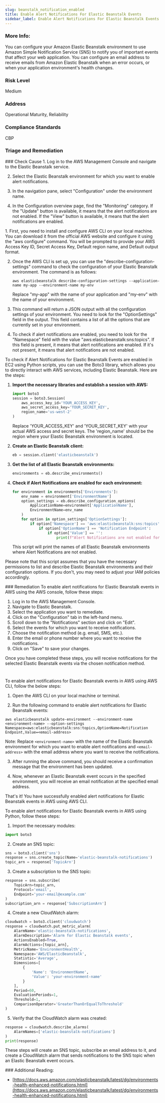 ```yaml
---
slug: beanstalk_notification_enabled
title: Enable Alert Notifications For Elastic Beanstalk Events
sidebar_label: Enable Alert Notifications For Elastic Beanstalk Events
---
```


### More Info:

You can configure your Amazon Elastic Beanstalk environment to use Amazon Simple Notification Service (SNS) to notify you of important events that affect your web application. You can configure an email address to receive emails from Amazon Elastic Beanstalk when an error occurs, or when your application environment's health changes.

### Risk Level

Medium

### Address

Operational Maturity, Reliability

### Compliance Standards

CBP


### Triage and Remediation
<Tabs>

<Tab title='Cause'>
### Check Cause
<AccordionGroup>
<Accordion title='Using Console' defaultOpen='true'>
1. Log in to the AWS Management Console and navigate to the Elastic Beanstalk service.

2. Select the Elastic Beanstalk environment for which you want to enable alert notifications.

3. In the navigation pane, select "Configuration" under the environment name.

4. In the Configuration overview page, find the "Monitoring" category. If the "Update" button is available, it means that the alert notifications are not enabled. If the "View" button is available, it means that the alert notifications are enabled.
</Accordion>

<Accordion title='Using CLI'>
1. First, you need to install and configure AWS CLI on your local machine. You can download it from the official AWS website and configure it using the "aws configure" command. You will be prompted to provide your AWS Access Key ID, Secret Access Key, Default region name, and Default output format.

2. Once the AWS CLI is set up, you can use the "describe-configuration-settings" command to check the configuration of your Elastic Beanstalk environment. The command is as follows:

   ```
   aws elasticbeanstalk describe-configuration-settings --application-name my-app --environment-name my-env
   ```

   Replace "my-app" with the name of your application and "my-env" with the name of your environment.

3. This command will return a JSON output with all the configuration settings of your environment. You need to look for the "OptionSettings" field in the output. This field contains a list of all the options that are currently set in your environment.

4. To check if alert notifications are enabled, you need to look for the "Namespace" field with the value "aws:elasticbeanstalk:sns:topics". If this field is present, it means that alert notifications are enabled. If it's not present, it means that alert notifications are not enabled.
</Accordion>

<Accordion title='Using Python'>
To check if Alert Notifications for Elastic Beanstalk Events are enabled in EC2 using Python scripts, you can use the Boto3 library, which allows you to directly interact with AWS services, including Elastic Beanstalk. Here are the steps:

1. **Import the necessary libraries and establish a session with AWS:**

    ```python
    import boto3
    session = boto3.Session(
        aws_access_key_id='YOUR_ACCESS_KEY',
        aws_secret_access_key='YOUR_SECRET_KEY',
        region_name='us-west-2'
    )
    ```

    Replace 'YOUR_ACCESS_KEY' and 'YOUR_SECRET_KEY' with your actual AWS access and secret keys. The 'region_name' should be the region where your Elastic Beanstalk environment is located.

2. **Create an Elastic Beanstalk client:**

    ```python
    eb = session.client('elasticbeanstalk')
    ```

3. **Get the list of all Elastic Beanstalk environments:**

    ```python
    environments = eb.describe_environments()
    ```

4. **Check if Alert Notifications are enabled for each environment:**

    ```python
    for environment in environments['Environments']:
        env_name = environment['EnvironmentName']
        option_settings = eb.describe_configuration_options(
            ApplicationName=environment['ApplicationName'],
            EnvironmentName=env_name
        )
        for option in option_settings['OptionSettings']:
            if option['Namespace'] == 'aws:elasticbeanstalk:sns:topics':
                if option['OptionName'] == 'Notification Endpoint':
                    if option['Value'] == '':
                        print(f"Alert Notifications are not enabled for {env_name}")
    ```

    This script will print the names of all Elastic Beanstalk environments where Alert Notifications are not enabled.

Please note that this script assumes that you have the necessary permissions to list and describe Elastic Beanstalk environments and their configuration options. If you don't, you may need to adjust your IAM policies accordingly.
</Accordion>

</AccordionGroup>
</Tab>

<Tab title='Remediation'>
### Remediation

<AccordionGroup>
<Accordion title='Using Console' defaultOpen='true'>
To enable alert notifications for Elastic Beanstalk events in AWS using the AWS console, follow these steps:

1. Log in to the AWS Management Console.
2. Navigate to Elastic Beanstalk.
3. Select the application you want to remediate.
4. Click on the "Configuration" tab in the left-hand menu.
5. Scroll down to the "Notifications" section and click on "Edit".
6. Select the events for which you want to receive notifications.
7. Choose the notification method (e.g. email, SMS, etc.).
8. Enter the email or phone number where you want to receive the notifications.
9. Click on "Save" to save your changes.

Once you have completed these steps, you will receive notifications for the selected Elastic Beanstalk events via the chosen notification method.

#
</Accordion>

<Accordion title='Using CLI'>
To enable alert notifications for Elastic Beanstalk events in AWS using AWS CLI, follow the below steps:

1. Open the AWS CLI on your local machine or terminal.

2. Run the following command to enable alert notifications for Elastic Beanstalk events:

```
aws elasticbeanstalk update-environment --environment-name <environment-name> --option-settings Namespace=aws:elasticbeanstalk:sns:topics,OptionName=Notification Endpoint,Value=<email-address>
```

Note: Replace `<environment-name>` with the name of the Elastic Beanstalk environment for which you want to enable alert notifications and `<email-address>` with the email address where you want to receive the notifications.

3. After running the above command, you should receive a confirmation message that the environment has been updated.

4. Now, whenever an Elastic Beanstalk event occurs in the specified environment, you will receive an email notification at the specified email address.

That's it! You have successfully enabled alert notifications for Elastic Beanstalk events in AWS using AWS CLI.
</Accordion>

<Accordion title='Using Python'>
To enable alert notifications for Elastic Beanstalk events in AWS using Python, follow these steps:

1. Import the necessary modules:
```python
import boto3
```

2. Create an SNS topic:
```python
sns = boto3.client('sns')
response = sns.create_topic(Name='elastic-beanstalk-notifications')
topic_arn = response['TopicArn']
```

3. Create a subscription to the SNS topic:
```python
response = sns.subscribe(
    TopicArn=topic_arn,
    Protocol='email',
    Endpoint='your-email@example.com'
)
subscription_arn = response['SubscriptionArn']
```

4. Create a new CloudWatch alarm:
```python
cloudwatch = boto3.client('cloudwatch')
response = cloudwatch.put_metric_alarm(
    AlarmName='elastic-beanstalk-notifications',
    AlarmDescription='Alarm for Elastic Beanstalk events',
    ActionsEnabled=True,
    AlarmActions=[topic_arn],
    MetricName='EnvironmentHealth',
    Namespace='AWS/ElasticBeanstalk',
    Statistic='Average',
    Dimensions=[
        {
            'Name': 'EnvironmentName',
            'Value': 'your-environment-name'
        }
    ],
    Period=60,
    EvaluationPeriods=1,
    Threshold=1,
    ComparisonOperator='GreaterThanOrEqualToThreshold'
)
```

5. Verify that the CloudWatch alarm was created:
```python
response = cloudwatch.describe_alarms(
    AlarmNames=['elastic-beanstalk-notifications']
)
print(response)
```

These steps will create an SNS topic, subscribe an email address to it, and create a CloudWatch alarm that sends notifications to the SNS topic when an Elastic Beanstalk event occurs.
</Accordion>

</AccordionGroup>
</Tab>
</Tabs>
### Additional Reading:

- [https://docs.aws.amazon.com/elasticbeanstalk/latest/dg/environments-health-enhanced-notifications.html](https://docs.aws.amazon.com/elasticbeanstalk/latest/dg/environments-health-enhanced-notifications.html) 

